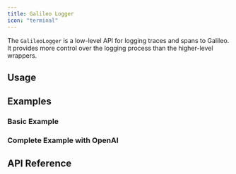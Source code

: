 ```yaml
---
title: Galileo Logger
icon: "terminal"
---
```



The `GalileoLogger` is a low-level API for logging traces and spans to Galileo. It provides more control over the logging process than the higher-level wrappers.

## Usage

<CodeGroup>
  <SnippetGalileoLoggerBasic />
</CodeGroup>

## Examples

### Basic Example

<CodeGroup>
  <SnippetGalileoLoggerExample />
</CodeGroup>

### Complete Example with OpenAI

<CodeGroup>
  <SnippetGalileoLoggerOpenAI />
</CodeGroup>

## API Reference

<CodeGroup>
  <SnippetGalileoLoggerApi />
</CodeGroup>

